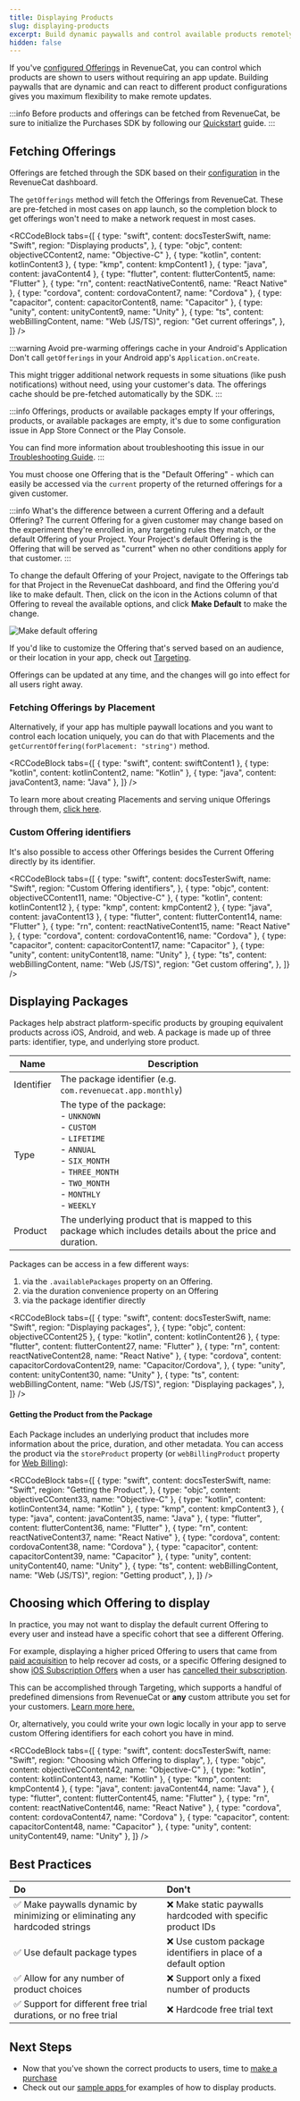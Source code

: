 ```yaml
---
title: Displaying Products
slug: displaying-products
excerpt: Build dynamic paywalls and control available products remotely
hidden: false
---
```


If you've [configured Offerings](/getting-started/entitlements) in RevenueCat, you can control which products are shown to users without requiring an app update. Building paywalls that are dynamic and can react to different product configurations gives you maximum flexibility to make remote updates.

:::info
Before products and offerings can be fetched from RevenueCat, be sure to initialize the Purchases SDK by following our [Quickstart](/getting-started/quickstart) guide.
:::

## Fetching Offerings

Offerings are fetched through the SDK based on their [configuration](/offerings/overview) in the RevenueCat dashboard.

The `getOfferings` method will fetch the Offerings from RevenueCat. These are pre-fetched in most cases on app launch, so the completion block to get offerings won't need to make a network request in most cases.


<RCCodeBlock
  tabs={[
    {
      type: "swift",
      content: docsTesterSwift,
      name: "Swift",
      region: "Displaying products",
    },
    { type: "objc", content: objectiveCContent2, name: "Objective-C" },
    { type: "kotlin", content: kotlinContent3 },
    { type: "kmp", content: kmpContent1 },
    { type: "java", content: javaContent4 },
    { type: "flutter", content: flutterContent5, name: "Flutter" },
    { type: "rn", content: reactNativeContent6, name: "React Native" },
    { type: "cordova", content: cordovaContent7, name: "Cordova" },
    { type: "capacitor", content: capacitorContent8, name: "Capacitor" },
    { type: "unity", content: unityContent9, name: "Unity" },
    {
      type: "ts",
      content: webBillingContent,
      name: "Web (JS/TS)",
      region: "Get current offerings",
    },
  ]}
/>

:::warning Avoid pre-warming offerings cache in your Android's Application
Don't call `getOfferings` in your Android app's `Application.onCreate`.

This might trigger additional network requests in some situations (like push notifications) without need, using your customer's data. The offerings cache should be pre-fetched automatically by the SDK.
:::

:::info Offerings, products or available packages empty
If your offerings, products, or available packages are empty, it's due to some configuration issue in App Store Connect or the Play Console.

You can find more information about troubleshooting this issue in our [Troubleshooting Guide](https://www.revenuecat.com/docs/offerings/troubleshooting-offerings).
:::

You must choose one Offering that is the "Default Offering" - which can easily be accessed via the `current` property of the returned offerings for a given customer.

:::info What's the difference between a current Offering and a default Offering?
The current Offering for a given customer may change based on the experiment they're enrolled in, any targeting rules they match, or the default Offering of your Project. Your Project's default Offering is the Offering that will be served as "current" when no other conditions apply for that customer.
:::

To change the default Offering of your Project, navigate to the Offerings tab for that Project in the RevenueCat dashboard, and find the Offering you'd like to make default. Then, click on the icon in the Actions column of that Offering to reveal the available options, and click **Make Default** to make the change.

![Make default offering](/docs_images/offerings/make-default.png)

If you'd like to customize the Offering that's served based on an audience, or their location in your app, check out [Targeting](/tools/targeting).

Offerings can be updated at any time, and the changes will go into effect for all users right away.

### Fetching Offerings by Placement

Alternatively, if your app has multiple paywall locations and you want to control each location uniquely, you can do that with Placements and the `getCurrentOffering(forPlacement: "string")` method.


<RCCodeBlock
  tabs={[
    { type: "swift", content: swiftContent1 },
    { type: "kotlin", content: kotlinContent2, name: "Kotlin" },
    { type: "java", content: javaContent3, name: "Java" },
  ]}
/>

To learn more about creating Placements and serving unique Offerings through them, [click here](/tools/targeting/placements).

### Custom Offering identifiers

It's also possible to access other Offerings besides the Current Offering directly by its identifier.


<RCCodeBlock
  tabs={[
    {
      type: "swift",
      content: docsTesterSwift,
      name: "Swift",
      region: "Custom Offering identifiers",
    },
    { type: "objc", content: objectiveCContent11, name: "Objective-C" },
    { type: "kotlin", content: kotlinContent12 },
    { type: "kmp", content: kmpContent2 },
    { type: "java", content: javaContent13 },
    { type: "flutter", content: flutterContent14, name: "Flutter" },
    { type: "rn", content: reactNativeContent15, name: "React Native" },
    { type: "cordova", content: cordovaContent16, name: "Cordova" },
    { type: "capacitor", content: capacitorContent17, name: "Capacitor" },
    { type: "unity", content: unityContent18, name: "Unity" },
    {
      type: "ts",
      content: webBillingContent,
      name: "Web (JS/TS)",
      region: "Get custom offering",
    },
  ]}
/>

## Displaying Packages

Packages help abstract platform-specific products by grouping equivalent products across iOS, Android, and web. A package is made up of three parts: identifier, type, and underlying store product.

| Name       | Description                                                                                                                                                                                      |
| ---------- | ------------------------------------------------------------------------------------------------------------------------------------------------------------------------------------------------ |
| Identifier | The package identifier (e.g. `com.revenuecat.app.monthly`)                                                                                                                                       |
| Type       | The type of the package: <br/> - `UNKNOWN` <br/> - `CUSTOM` <br/> - `LIFETIME` <br/> - `ANNUAL` <br/> - `SIX_MONTH` <br/> - `THREE_MONTH` <br/> - `TWO_MONTH` <br/> - `MONTHLY` <br/> - `WEEKLY` |
| Product    | The underlying product that is mapped to this package which includes details about the price and duration.                                                                                       |

Packages can be access in a few different ways:

1. via the `.availablePackages` property on an Offering.
2. via the duration convenience property on an Offering
3. via the package identifier directly


<RCCodeBlock
  tabs={[
    {
      type: "swift",
      content: docsTesterSwift,
      name: "Swift",
      region: "Displaying packages",
    },
    { type: "objc", content: objectiveCContent25 },
    { type: "kotlin", content: kotlinContent26 },
    { type: "flutter", content: flutterContent27, name: "Flutter" },
    { type: "rn", content: reactNativeContent28, name: "React Native" },
    {
      type: "cordova",
      content: capacitorCordovaContent29,
      name: "Capacitor/Cordova",
    },
    { type: "unity", content: unityContent30, name: "Unity" },
    {
      type: "ts",
      content: webBillingContent,
      name: "Web (JS/TS)",
      region: "Displaying packages",
    },
  ]}
/>

#### Getting the Product from the Package

Each Package includes an underlying product that includes more information about the price, duration, and other metadata. You can access the product via the `storeProduct` property (or `webBillingProduct` property for [Web Billing](/web/web-billing/web-sdk)):


<RCCodeBlock
  tabs={[
    {
      type: "swift",
      content: docsTesterSwift,
      name: "Swift",
      region: "Getting the Product",
    },
    { type: "objc", content: objectiveCContent33, name: "Objective-C" },
    { type: "kotlin", content: kotlinContent34, name: "Kotlin" },
    { type: "kmp", content: kmpContent3 },
    { type: "java", content: javaContent35, name: "Java" },
    { type: "flutter", content: flutterContent36, name: "Flutter" },
    { type: "rn", content: reactNativeContent37, name: "React Native" },
    { type: "cordova", content: cordovaContent38, name: "Cordova" },
    { type: "capacitor", content: capacitorContent39, name: "Capacitor" },
    { type: "unity", content: unityContent40, name: "Unity" },
    {
      type: "ts",
      content: webBillingContent,
      name: "Web (JS/TS)",
      region: "Getting product",
    },
  ]}
/>

## Choosing which Offering to display

In practice, you may not want to display the default current Offering to every user and instead have a specific cohort that see a different Offering.

For example, displaying a higher priced Offering to users that came from [paid acquisition](/integrations/attribution) to help recover ad costs, or a specific Offering designed to show [iOS Subscription Offers](/subscription-guidance/subscription-offers/ios-subscription-offers) when a user has [cancelled their subscription](/customers/customer-info#section-get-entitlement-information).

This can be accomplished through Targeting, which supports a handful of predefined dimensions from RevenueCat or **any** custom attribute you set for your customers. [Learn more here.](https://www.revenuecat.com/docs/tools/targeting)

Or, alternatively, you could write your own logic locally in your app to serve custom Offering identifiers for each cohort you have in mind.


<RCCodeBlock
  tabs={[
    {
      type: "swift",
      content: docsTesterSwift,
      name: "Swift",
      region: "Choosing which Offering to display",
    },
    { type: "objc", content: objectiveCContent42, name: "Objective-C" },
    { type: "kotlin", content: kotlinContent43, name: "Kotlin" },
    { type: "kmp", content: kmpContent4 },
    { type: "java", content: javaContent44, name: "Java" },
    { type: "flutter", content: flutterContent45, name: "Flutter" },
    { type: "rn", content: reactNativeContent46, name: "React Native" },
    { type: "cordova", content: cordovaContent47, name: "Cordova" },
    { type: "capacitor", content: capacitorContent48, name: "Capacitor" },
    { type: "unity", content: unityContent49, name: "Unity" },
  ]}
/>

## Best Practices

| Do                                                                          | Don't                                                          |
| :-------------------------------------------------------------------------- | :------------------------------------------------------------- |
| ✅ Make paywalls dynamic by minimizing or eliminating any hardcoded strings | ❌ Make static paywalls hardcoded with specific product IDs    |
| ✅ Use default package types                                                | ❌ Use custom package identifiers in place of a default option |
| ✅ Allow for any number of product choices                                  | ❌ Support only a fixed number of products                     |
| ✅ Support for different free trial durations, or no free trial             | ❌ Hardcode free trial text                                    |

## Next Steps

- Now that you've shown the correct products to users, time to [make a purchase ](/getting-started/making-purchases)
- Check out our [sample apps ](/platform-resources/sample-apps) for examples of how to display products.
